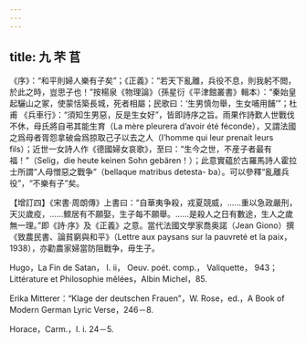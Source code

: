 ```yaml
---
---
---
```

title: 九 芣 苢
---




《序》：“和平則婦人樂有子矣”；《正義》：“若天下亂離，兵役不息，則我躬不閲，於此之時，豈思子也！”按楊泉《物理論》（孫星衍《平津館叢書》輯本）：“秦始皇起驪山之冢，使蒙恬築長城，死者相屬；民歌曰：‘生男慎勿舉，生女哺用餔’”；杜甫 《兵車行》：“須知生男惡，反是生女好”，皆即詩序之旨。雨果作詩歎人世戰伐不休，母氏將自弔其能生育（La mère pleurera d’avoir été féconde），又謂法國之爲母者胥怨拿破侖爲掠取己子以去之人（l’homme qui leur prenait leurs fils）；近世一女詩人作《德國婦女哀歌》，至曰：“生今之世，不産子者最有福！”（Selig，die heute keinen Sohn gebären！）；此意實藴於古羅馬詩人霍拉士所謂“人母憎惡之戰争”（bellaque matribus detesta- ba）。可以參釋“亂離兵役”，“不樂有子”矣。

【增訂四】《宋書·周朗傳》上書曰：“自華夷争殺，戎夏競威，……重以急政嚴刑，天災歲疫，……鰥居有不願娶，生子每不願舉。……是殺人之日有數途，生人之歲無一理。”即《詩·序》及《正義》之意。當代法國文學家喬奥諾（Jean Giono）撰《致農民書、論貧窮與和平》（Lettre aux paysans sur la pauvreté et la paix，1938），亦勸農家婦當防阻戰争，毋生子。

Hugo，La Fin de Satan， I. ii， Oeuv. poét. comp.， Valiquette， 943；Littérature et Philosophie mêlées，Albin Michel，85.

Erika Mitterer：“Klage der deutschen Frauen”，W. Rose，ed.，A Book of Modern German Lyric Verse，246－8.

Horace，Carm.，I. i. 24－5.